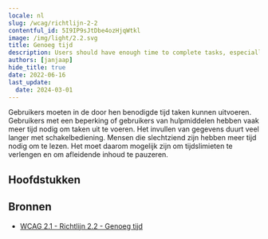 ```yaml
---
locale: nl
slug: /wcag/richtlijn-2-2
contentful_id: 5I9IP9sJtDbe4ozHjqWtkl
image: /img/light/2.2.svg
title: Genoeg tijd
description: Users should have enough time to complete tasks, especially when using assistive technologies.
authors: [janjaap]
hide_title: true
date: 2022-06-16
last_update:
  date: 2024-03-01
---
```


<Hero
  title="Genoeg tijd"
  imageSrc="/img/light/2.2.svg"
  alt="WCAG 2.2 - Logo"
  prefix="Richtlijn 2.2"
/>

Gebruikers moeten in de door hen benodigde tijd taken kunnen uitvoeren. Gebruikers met een beperking of gebruikers van hulpmiddelen hebben vaak meer tijd nodig om taken uit te voeren. Het invullen van gegevens duurt veel langer met schakelbediening. Mensen die slechtziend zijn hebben meer tijd nodig om te lezen. Het moet daarom mogelijk zijn om tijdslimieten te verlengen en om afleidende inhoud te pauzeren.

## Hoofdstukken

<LinkList title="Hoofdstukken" isHighlighted={true}>
  <LinkListItem url="/nl/richtlijnen/wcag/succescriterium-2-2-1" title="Succescriterium 2.2.1 - Timing aanpasbaar" pageTitle="Timing aanpasbaar" shortDescription="Ensure everyone has enough time to complete tasks." icon="/img/light/2.2.1.svg" iconAlt="WCAG 2.2.1 - Logo"/>
  <LinkListItem url="/nl/richtlijnen/wcag/succescriterium-2-2-2" title="Succescriterium 2.2.2 - Pauzeren, stoppen, verbergen" pageTitle="Pauzeren, stoppen, verbergen" shortDescription="Ensure it is possible to pause, stop or hide moving parts on the screen." icon="/img/light/2.2.2.svg" iconAlt="WCAG 2.2.2 - Logo"/>
  <LinkListItem url="/nl/richtlijnen/wcag/succescriterium-2-2-3" title="Succescriterium 2.2.3 - Geen timing" pageTitle="Geen timing" shortDescription="Timing should not be an essential part of the event or activity presented by the content, except for non-interactive synchronized media and real-time events." icon="/img/light/2.2.3.svg" iconAlt="WCAG 2.2.3 icon"/>
  <LinkListItem url="/nl/richtlijnen/wcag/succescriterium-2-2-4" title="Succescriterium 2.2.4 - Onderbrekingen" pageTitle="Onderbrekingen" shortDescription="Interruptions can be postponed or suppressed by the user, except interruptions involving an emergency.  " icon="/img/light/2.2.4.svg" iconAlt="WCAG 2.2.4 icon"/>
  <LinkListItem url="/nl/richtlijnen/wcag/succescriterium-2-2-5" title="Succescriterium 2.2.5 - Herauthentisering" pageTitle="Herauthentisering" shortDescription="When an authenticated session expires, the user can continue the activity without loss of data after re-authenticating." icon="/img/light/2.2.5.svg" iconAlt="WCAG 2.2.5 icon"/>
  <LinkListItem url="/nl/richtlijnen/wcag/succescriterium-2-2-6" title="Succescriterium 2.2.6 - Time-outs" pageTitle="Time-outs" shortDescription="Users are warned of the duration of any user inactivity that could cause data loss, unless the data is preserved for more than 20 hours when the user does not take any actions." icon="/img/light/2.2.6.svg" iconAlt="WCAG 2.2.6 icon"/>
</LinkList>

## Bronnen

- [WCAG 2.1 - Richtlijn 2.2 - Genoeg tijd](https://www.w3.org/Translations/WCAG21-nl/#genoeg-tijd)
